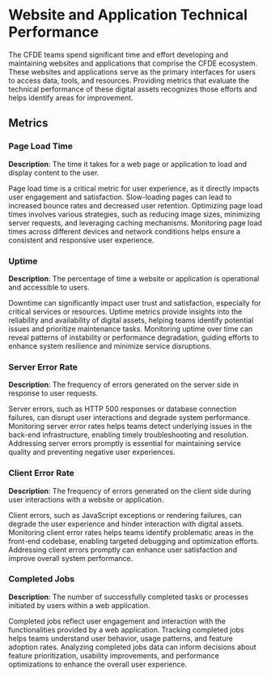 # Website and Application Technical Performance


The CFDE teams spend significant time and effort developing and maintaining websites and applications that comprise the CFDE ecosystem. These websites and applications serve as the primary interfaces for users to access data, tools, and resources. Providing metrics that evaluate the technical performance of these digital assets recognizes those efforts and helps identify areas for improvement.

## Metrics

### Page Load Time

**Description**: The time it takes for a web page or application to load and display content to the user.

Page load time is a critical metric for user experience, as it directly impacts user engagement and satisfaction. Slow-loading pages can lead to increased bounce rates and decreased user retention. Optimizing page load times involves various strategies, such as reducing image sizes, minimizing server requests, and leveraging caching mechanisms. Monitoring page load times across different devices and network conditions helps ensure a consistent and responsive user experience.

### Uptime

**Description**: The percentage of time a website or application is operational and accessible to users.

Downtime can significantly impact user trust and satisfaction, especially for critical services or resources. Uptime metrics provide insights into the reliability and availability of digital assets, helping teams identify potential issues and prioritize maintenance tasks. Monitoring uptime over time can reveal patterns of instability or performance degradation, guiding efforts to enhance system resilience and minimize service disruptions.

### Server Error Rate

**Description**: The frequency of errors generated on the server side in response to user requests.

Server errors, such as HTTP 500 responses or database connection failures, can disrupt user interactions and degrade system performance. Monitoring server error rates helps teams detect underlying issues in the back-end infrastructure, enabling timely troubleshooting and resolution. Addressing server errors promptly is essential for maintaining service quality and preventing negative user experiences.

### Client Error Rate

**Description**: The frequency of errors generated on the client side during user interactions with a website or application.

Client errors, such as JavaScript exceptions or rendering failures, can degrade the user experience and hinder interaction with digital assets. Monitoring client error rates helps teams identify problematic areas in the front-end codebase, enabling targeted debugging and optimization efforts. Addressing client errors promptly can enhance user satisfaction and improve overall system performance.

### Completed Jobs

**Description**: The number of successfully completed tasks or processes initiated by users within a web application.

Completed jobs reflect user engagement and interaction with the functionalities provided by a web application. Tracking completed jobs helps teams understand user behavior, usage patterns, and feature adoption rates. Analyzing completed jobs data can inform decisions about feature prioritization, usability improvements, and performance optimizations to enhance the overall user experience.
